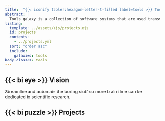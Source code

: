 ```yaml
---
title:  "{{< iconify tabler:hexagon-letter-t-filled label=tools >}} Tools"
abstract: |
  Tools galaxy is a collection of software systems that are used transversally within Behaverse. Some of these tools may have a general use and could be valuable beyond Behaverse.
listing:
  template: ../assets/ejs/projects.ejs
  id: projects
  contents: 
    - ../projects.yml
  sort: "order asc"
  include:
    galaxies: tools
body-classes: tools
---
```


## {{< bi eye >}} Vision
Streamline and automate the boring stuff so more brain time can be dedicated to scientific research.

##  {{< bi puzzle >}} Projects

::: {.projects}
:::
